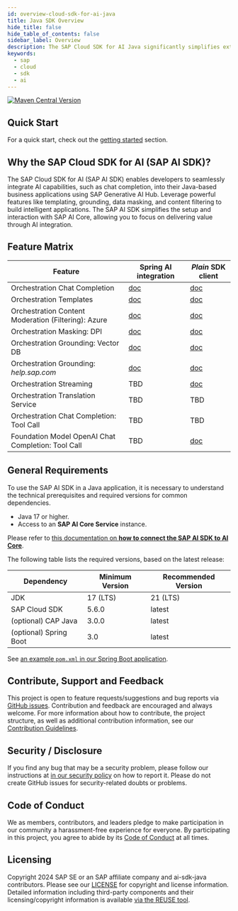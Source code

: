 ```yaml
---
id: overview-cloud-sdk-for-ai-java
title: Java SDK Overview
hide_title: false
hide_table_of_contents: false
sidebar_label: Overview
description: The SAP Cloud SDK for AI Java significantly simplifies extending and developing an application with SAP Business Technology Platform
keywords:
  - sap
  - cloud
  - sdk
  - ai
---
```



[![Maven Central Version](https://img.shields.io/maven-central/v/com.sap.ai.sdk/core?color=dark-green)](https://central.sonatype.com/search?smo=true&namespace=com.sap.ai.sdk)

## Quick Start

For a quick start, check out the [getting started](getting-started) section.

## Why the SAP Cloud SDK for AI (SAP AI SDK)?

The SAP Cloud SDK for AI (SAP AI SDK) enables developers to seamlessly integrate AI capabilities, such as chat completion, into their Java-based business applications using SAP Generative AI Hub.
Leverage powerful features like templating, grounding, data masking, and content filtering to build intelligent applications.
The SAP AI SDK simplifies the setup and interaction with SAP AI Core, allowing you to focus on delivering value through AI integration.

## Feature Matrix

|Feature|    Spring AI integration|    *Plain* SDK client|
|----|-----|-----|
|Orchestration Chat Completion|    [doc](https://google.com)|    [doc](https://sap.github.io/ai-sdk/docs/java/orchestration/chat-completion#chat-completion)|
|Orchestration Templates|    [doc](https://google.com)|    [doc](https://sap.github.io/ai-sdk/docs/java/orchestration/chat-completion#templating)|
|Orchestration Content Moderation (Filtering): Azure|    [doc](https://google.com)|   [doc](https://sap.github.io/ai-sdk/docs/java/orchestration/chat-completion#filtering)|
|Orchestration Masking: DPI|    [doc](https://google.com)|   [doc](https://sap.github.io/ai-sdk/docs/java/orchestration/chat-completion#masking)|
|Orchestration Grounding: Vector DB|    [doc](https://google.com)|   [doc](https://sap.github.io/ai-sdk/docs/java/orchestration/chat-completion#vector-data-repository)|
|Orchestration Grounding: *help.sap.com*|    [doc](https://google.com)|   [doc](https://sap.github.io/ai-sdk/docs/java/orchestration/chat-completion#grounding-via-helpsapcom)|
|Orchestration Streaming|   TBD|   [doc](https://sap.github.io/ai-sdk/docs/java/orchestration/chat-completion#streaming)|
|Orchestration Translation Service|   TBD|   TBD|
|Orchestration Chat Completion: Tool Call|    TBD|    TBD|
|Foundation Model OpenAI Chat Completion: Tool Call|    TBD|    [doc](https://google.com)|


## General Requirements

To use the SAP AI SDK in a Java application, it is necessary to understand the technical prerequisites and required versions for common dependencies.

- Java 17 or higher.
- Access to an **SAP AI Core Service** instance.

Please refer to [this documentation on **how to connect the SAP AI SDK to AI Core**](connecting-to-ai-core).

The following table lists the required versions, based on the latest release:

| Dependency             | Minimum Version | Recommended Version |
| ---------------------- | --------------- | ------------------- |
| JDK                    | 17 (LTS)        | 21 (LTS)            |
| SAP Cloud SDK          | 5.6.0           | latest              |
| (optional) CAP Java    | 3.0.0           | latest              |
| (optional) Spring Boot | 3.0             | latest              |

See [an example `pom.xml` in our Spring Boot application](https://github.com/SAP/ai-sdk-java/tree/main/sample-code/spring-app/pom.xml).

## Contribute, Support and Feedback

This project is open to feature requests/suggestions and bug reports via [GitHub issues](https://github.com/SAP/ai-sdk-java/issues).
Contribution and feedback are encouraged and always welcome.
For more information about how to contribute, the project structure, as well as additional contribution information, see our [Contribution Guidelines](https://github.com/SAP/ai-sdk-java/blob/main/CONTRIBUTING.md).

## Security / Disclosure

If you find any bug that may be a security problem, please follow our instructions at [in our security policy](https://github.com/SAP/ai-sdk-java/security/policy) on how to report it.
Please do not create GitHub issues for security-related doubts or problems.

## Code of Conduct

We as members, contributors, and leaders pledge to make participation in our community a harassment-free experience for everyone.
By participating in this project, you agree to abide by its [Code of Conduct](https://github.com/SAP/.github/blob/main/CODE_OF_CONDUCT.md) at all times.

## Licensing

Copyright 2024 SAP SE or an SAP affiliate company and ai-sdk-java contributors.
Please see our [LICENSE](https://github.com/SAP/ai-sdk-java/blob/main/LICENSE) for copyright and license information.
Detailed information including third-party components and their licensing/copyright information is available [via the REUSE tool](https://api.reuse.software/info/github.com/SAP/ai-sdk-java).
